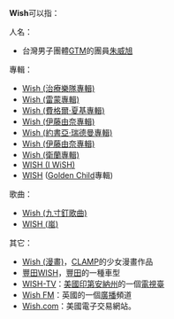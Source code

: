 '''Wish'''可以指：
;人名：
*台灣男子團體[[GTM|GTM]]的團員[[朱威旭|朱威旭]]
;專輯：
*[[Wish_(治療樂隊專輯)|Wish (治療樂隊專輯)]]
*[[Wish_(雷蒙專輯)|Wish (雷蒙專輯)]]
*[[Wish_(費格爾·夏基專輯)|Wish (費格爾·夏基專輯)]]
*[[Wish_(伊藤由奈專輯)|Wish (伊藤由奈專輯)]]
*[[Wish_(約書亞·瑞德曼專輯)|Wish (約書亞·瑞德曼專輯)]]
*[[Wish_(伊藤由奈專輯)|Wish (伊藤由奈專輯)]]
*[[Wish_(衛蘭專輯)|Wish (衛蘭專輯)]]
*[[WISH_(I_WiSH)|WISH (I WiSH)]]
*[[WISH|WISH]] ([[Golden_Child|Golden Child]]專輯)

;歌曲：
*[[Wish_(九寸釘歌曲)|Wish (九寸釘歌曲)]]
*[[WISH_(嵐)|WISH (嵐)]]

;其它：
*[[Wish_(漫畫)|Wish (漫畫)]]，[[CLAMP|CLAMP]]的少女漫畫作品
*[[豐田WISH|豐田WISH]]，[[豐田|豐田]]的一種車型
*[[WISH-TV|WISH-TV]]：[[美國|美國]][[印第安納州|印第安納州]]的一個[[電視臺|電視臺]]
*[[Wish_FM|Wish FM]]：英國的一個[[廣播|廣播]]頻道
*[[Wish.com|Wish.com]]：美國電子交易網站。

{{消歧義}}